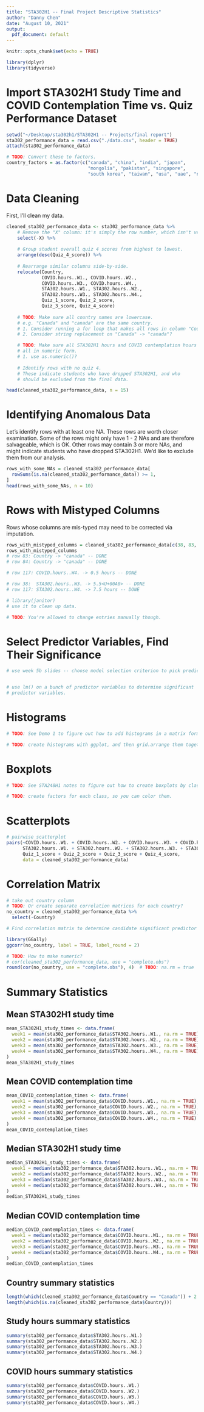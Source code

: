 ```yaml
---
title: "STA302H1 -- Final Project Descriptive Statistics"
author: "Danny Chen"
date: "August 10, 2021"
output:
  pdf_document: default
---
```


```r
knitr::opts_chunk$set(echo = TRUE)

library(dplyr)
library(tidyverse)
```

# Import STA302H1 Study Time and COVID Contemplation Time vs. Quiz Performance Dataset

```r
setwd("~/Desktop/sta302h1/STA302H1 -- Projects/final report")
sta302_performance_data = read.csv("./data.csv", header = TRUE)
attach(sta302_performance_data)
```

```R
# TODO: Convert these to factors.
country_factors = as.factor(c("canada", "china", "india", "japan", 
                              "mongolia", "pakistan", "singapore", 
                              "south korea", "taiwan", "usa", "uae", "na"))
```

# Data Cleaning

First, I'll clean my data.

```r
cleaned_sta302_performance_data <- sta302_performance_data %>%
    # Remove the "X" column: it's simply the row number, which isn't very useful.
    select(-X) %>%
    
    # Group student overall quiz 4 scores from highest to lowest.
    arrange(desc(Quiz_4_score)) %>%
    
    # Rearrange similar columns side-by-side.
    relocate(Country,
             COVID.hours..W1., COVID.hours..W2., 
             COVID.hours..W3., COVID.hours..W4.,
             STA302.hours..W1., STA302.hours..W2., 
             STA302.hours..W3., STA302.hours..W4.,
             Quiz_1_score, Quiz_2_score, 
             Quiz_3_score, Quiz_4_score)
    
    # TODO: Make sure all country names are lowercase.
    # e.g. "Canada" and "canada" are the same country.
    # 1. Consider running a for loop that makes all rows in column "Country" lowercase,
    # 2. Consider string replacement on "Canada" -> "canada"?

    # TODO: Make sure all STA302H1 hours and COVID contemplation hours are
    # all in numeric form.
    # 1. use as.numeric()?
    
    # Identify rows with no quiz 4. 
    # These indicate students who have dropped STA302H1, and who 
    # should be excluded from the final data.

head(cleaned_sta302_performance_data, n = 15)
```

\break

# Identifying Anomalous Data

Let's identify rows with at least one NA. These rows are worth closer examination.
Some of the rows might only have 1 - 2 NAs and are therefore salvageable, which is OK. Other rows may contain 3 or more NAs, and might indicate students who have dropped STA302H1. We'd like to exclude them from our analysis.

```r
rows_with_some_NAs = cleaned_sta302_performance_data[
  rowSums(is.na(cleaned_sta302_performance_data)) >= 1,
]
head(rows_with_some_NAs, n = 10)
```

\break

# Rows with Mistyped Columns

Rows whose columns are mis-typed may need to be corrected via imputation.

```R
rows_with_mistyped_columms = cleaned_sta302_performance_data[c(38, 83, 84, 117),]
rows_with_mistyped_columms
# row 83: Country -> "canada" -- DONE
# row 84: Country -> "canada" -- DONE

# row 117: COVID.hours..W4. -> 0.5 hours -- DONE

# row 38:  STA302.hours..W3. -> 5.5<U+00A0> -- DONE
# row 117: STA302.hours..W4. -> 7.5 hours -- DONE

# library(janitor)
# use it to clean up data.

# TODO: You're allowed to change entries manually though.
```


\break

# Select Predictor Variables, Find Their Significance

```r
# use week 5b slides -- choose model selection criterion to pick predictor variables.


# use lm() on a bunch of predictor variables to determine significant
# predictor variables.


```

\break

# Histograms

```r
# TODO: See Demo 1 to figure out how to add histograms in a matrix format.

# TODO: create histograms with ggplot, and then grid.arrange them together.
```

\break

# Boxplots

```r
# TODO: See STA248H1 notes to figure out how to create boxplots by class.

# TODO: create factors for each class, so you can color them.
```

\break

# Scatterplots

```r
# pairwise scatterplot
pairs(~COVID.hours..W1. + COVID.hours..W2. + COVID.hours..W3. + COVID.hours..W4. +
      STA302.hours..W1. + STA302.hours..W2. + STA302.hours..W3. + STA302.hours..W4. +
      Quiz_1_score + Quiz_2_score + Quiz_3_score + Quiz_4_score,
      data = cleaned_sta302_performance_data)
```

\break

# Correlation Matrix

```r
# take out country column
# TODO: Or create separate correlation matrices for each country?
no_country = cleaned_sta302_performance_data %>%
  select(-Country)
```

```r
# Find correlation matrix to determine candidate significant predictor values.

library(GGally)
ggcorr(no_country, label = TRUE, label_round = 2)

# TODO: How to make numeric?
# cor(cleaned_sta302_performance_data, use = "complete.obs")
round(cor(no_country, use = "complete.obs"), 4)  # TODO: na.rm = true
```

\break

# Summary Statistics

## Mean STA302H1 study time

```r
mean_STA302H1_study_times <- data.frame(
  week1 = mean(sta302_performance_data$STA302.hours..W1., na.rm = TRUE),
  week2 = mean(sta302_performance_data$STA302.hours..W2., na.rm = TRUE),
  week3 = mean(sta302_performance_data$STA302.hours..W3., na.rm = TRUE),
  week4 = mean(sta302_performance_data$STA302.hours..W4., na.rm = TRUE)
)
mean_STA302H1_study_times
```

## Mean COVID contemplation time

```R
mean_COVID_contemplation_times <- data.frame(
  week1 = mean(sta302_performance_data$COVID.hours..W1., na.rm = TRUE),
  week2 = mean(sta302_performance_data$COVID.hours..W2., na.rm = TRUE),
  week3 = mean(sta302_performance_data$COVID.hours..W3., na.rm = TRUE),
  week4 = mean(sta302_performance_data$COVID.hours..W4., na.rm = TRUE)
)
mean_COVID_contemplation_times
```

\break

## Median STA302H1 study time

```r
median_STA302H1_study_times <- data.frame(
  week1 = median(sta302_performance_data$STA302.hours..W1., na.rm = TRUE),
  week2 = median(sta302_performance_data$STA302.hours..W2., na.rm = TRUE),
  week3 = median(sta302_performance_data$STA302.hours..W3., na.rm = TRUE),
  week4 = median(sta302_performance_data$STA302.hours..W4., na.rm = TRUE)
)
median_STA302H1_study_times
```

## Median COVID contemplation time

```r
median_COVID_contemplation_times <- data.frame(
  week1 = median(sta302_performance_data$COVID.hours..W1., na.rm = TRUE),
  week2 = median(sta302_performance_data$COVID.hours..W2., na.rm = TRUE),
  week3 = median(sta302_performance_data$COVID.hours..W3., na.rm = TRUE),
  week4 = median(sta302_performance_data$COVID.hours..W4., na.rm = TRUE)
)
median_COVID_contemplation_times
```

\break

## Country summary statistics

```r
length(which(cleaned_sta302_performance_data$Country == "Canada")) + 2
length(which(is.na(cleaned_sta302_performance_data$Country)))
```

## Study hours summary statistics

```r
summary(sta302_performance_data$STA302.hours..W1.)
summary(sta302_performance_data$STA302.hours..W2.)
summary(sta302_performance_data$STA302.hours..W3.)
summary(sta302_performance_data$STA302.hours..W4.)
```

## COVID hours summary statistics

```r
summary(sta302_performance_data$COVID.hours..W1.)
summary(sta302_performance_data$COVID.hours..W2.)
summary(sta302_performance_data$COVID.hours..W3.)
summary(sta302_performance_data$COVID.hours..W4.)
```
